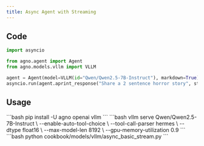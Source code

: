 ```yaml
---
title: Async Agent with Streaming
---
```


## Code

```python cookbook/models/vllm/async_basic_stream.py
import asyncio

from agno.agent import Agent
from agno.models.vllm import VLLM

agent = Agent(model=VLLM(id="Qwen/Qwen2.5-7B-Instruct"), markdown=True)
asyncio.run(agent.aprint_response("Share a 2 sentence horror story", stream=True))
```

## Usage

<Steps>
  <Snippet file="create-venv-step.mdx" />

  <Step title="Install Libraries">
    ```bash
    pip install -U agno openai vllm
    ```
  </Step>

  <Step title="Start vLLM server">
    ```bash
    vllm serve Qwen/Qwen2.5-7B-Instruct \
        --enable-auto-tool-choice \
        --tool-call-parser hermes \
        --dtype float16 \
        --max-model-len 8192 \
        --gpu-memory-utilization 0.9
    ```
  </Step>

  <Step title="Run Agent">
    ```bash
    python cookbook/models/vllm/async_basic_stream.py
    ```
  </Step>
</Steps> 